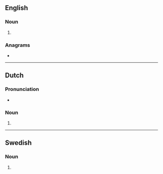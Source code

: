 {{also|Guldens}}
==English==

===Noun===
{{head|en|noun form}}

# {{plural of|en|gulden}}

===Anagrams===
* {{anagrams|en|a=deglnsu|ungelds}}

----

==Dutch==

===Pronunciation===
* {{audio|nl|Nl-guldens.ogg|Audio}}

===Noun===
{{head|nl|noun plural form}}

# {{nl-noun form of|pl|gulden}}

----

==Swedish==

===Noun===
{{head|sv|noun form}}

# {{sv-noun-form-def-gen-pl|guld}}